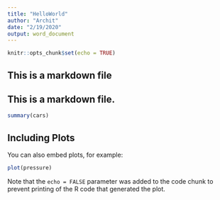 ```yaml
---
title: "HelloWorld"
author: "Archit"
date: "2/19/2020"
output: word_document
---
```


```r
knitr::opts_chunk$set(echo = TRUE)
```

## This is a markdown file
## This is a markdown file.



```r
summary(cars)
```

## Including Plots

You can also embed plots, for example:

```r
plot(pressure)
```

Note that the `echo = FALSE` parameter was added to the code chunk to prevent printing of the R code that generated the plot.
